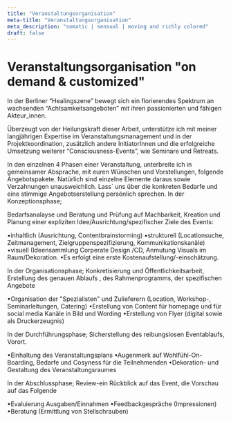 ```yaml
---
title: "Veranstaltungsorganisation"
meta-title: "Veranstaltungsorganisation"
meta_description: "somatic | sensual | moving and richly colored"
draft: false
---
```


# Veranstaltungsorganisation "on demand & customized"

In der Berliner “Healingszene” bewegt sich ein florierendes Spektrum an wachsenden “Achtsamkeitsangeboten” mit ihren passionierten und fähigen Akteur_innen.

Überzeugt von der Heilungskraft dieser Arbeit, unterstütze ich mit meiner langjährigen Expertise im Veranstaltungsmanagement und in der Projektkoordination, zusätzlich andere InitiatorInnen und die erfolgreiche Umsetzung weiterer “Consciousness-Events”, wie Seminare und Retreats.

In den einzelnen 4 Phasen einer Veranstaltung, unterbreite ich in gemeinsamer Absprache, mit euren Wünschen und Vorstellungen, folgende Angebotspakete. Natürlich sind einzelne Elemente daraus sowie Verzahnungen unausweichlich. Lass` uns über die konkreten Bedarfe und eine stimmige Angebotserstellung persönlich sprechen.
In der Konzeptionsphase;

Bedarfsanalayse und Beratung und Prüfung auf Machbarkeit, Kreation und Planung einer expliziten Idee/Ausrichtung/spezifischer Ziele des Events:

•inhaltlich (Ausrichtung, Contentbrainstorming)
•strukturell (Locationsuche, Zeitmanagement, Zielgruppenspezifizierung, Kommunikationskanäle)
•visuell (Ideensammlung Corperate Design /CD, Anmutung Visuals im Raum/Dekoration.
•Es erfolgt eine erste Kostenaufstellung/-einschätzung.

In der Organisationsphase;
Konkretisierung und Öffentlichkeitsarbeit, Erstellung des genauen Ablaufs , des Rahmenprogramms, der spezifischen Angebote

•Organisation der "Spezialisten" und Zulieferern (Location, Workshop-, Seminarleitungen, Catering)
•Erstellung von Content für homepage und für social media Kanäle in Bild und Wording
•Erstellung von Flyer (digital sowie als Druckerzeugnis)

In der Durchführungsphase;
Sicherstellung des reibungslosen Eventablaufs, Vorort.

•Einhaltung des Veranstaltungsplans
•Augenmerk auf Wohlfühl-On-Boarding, Bedarfe und Cosyness für die Teilnehmenden
•Dekoration- und Gestaltung des Veranstaltungsraumes

In der Abschlussphase;
Review-ein Rückblick auf das Event, die Vorschau auf das Folgende

•Evaluierung Ausgaben/Einnahmen
•Feedbackgespräche (Impressionen)
•Beratung (Ermittlung von Stellschrauben)
